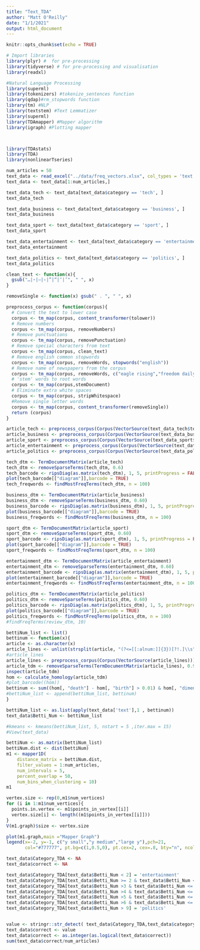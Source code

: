 ```yaml
---
title: "Text_TDA"
author: "Matt O'Reilly"
date: "1/1/2021"
output: html_document
---
```


```r
knitr::opts_chunk$set(echo = TRUE)
```


```r
# Import libraries
library(plyr) #  for pre-processing 
library(tidyverse) # for pre-processing and visualisation
library(readxl)

#Natural Language Processing
library(superml)
library(tokenizers) #tokenize_sentences function
library(qdap)#rm_stopwords function
library(tm) #NLP
library(textstem) #Text Lemmatizer
library(superml)
library(TDAmapper) #Mapper algorithm
library(igraph) #Plotting mapper



library(TDAstats)
library(TDA)
library(nonlinearTseries)
```

```r
num_articles = 50
text_data <- read_excel("../data/freq_vectors.xlsx", col_types = 'text', .name_repair = "minimal")
text_data <- text_data[1:num_articles,]
```

```r
text_data_tech <- text_data[text_data$category == 'tech', ]
text_data_tech

text_data_business <- text_data[text_data$category == 'business', ]
text_data_business

text_data_sport <- text_data[text_data$category == 'sport', ]
text_data_sport

text_data_entertainment <- text_data[text_data$category == 'entertainment', ]
text_data_entertainment

text_data_politics <- text_data[text_data$category == 'politics', ]
text_data_politics

```

```r
clean_text <- function(x){ 
  gsub("…|⋆|–|‹|”|“|‘|’", " ", x) 
}

removeSingle <- function(x) gsub(" . ", " ", x)   

preprocess_corpus <- function(corpus){
  # Convert the text to lower case
  corpus <- tm_map(corpus, content_transformer(tolower))
  # Remove numbers
  corpus <- tm_map(corpus, removeNumbers)
  # Remove punctuations
  corpus <- tm_map(corpus, removePunctuation)
  # Remove special characters from text
  corpus <- tm_map(corpus, clean_text)
  # Remove english common stopwords
  corpus <- tm_map(corpus, removeWords, stopwords("english"))
  # Remove name of newspapers from the corpus
  corpus <- tm_map(corpus, removeWords, c("eagle rising","freedom daily"))
  # 'stem' words to root words
  corpus <- tm_map(corpus,stemDocument)
  # Eliminate extra white spaces
  corpus <- tm_map(corpus, stripWhitespace)
  #Remove single letter words
  corpus <- tm_map(corpus, content_transformer(removeSingle))
  return (corpus)
}

```

```r
article_tech <- preprocess_corpus(Corpus(VectorSource(text_data_tech$text)))
article_business <- preprocess_corpus(Corpus(VectorSource(text_data_business$text)))
article_sport <- preprocess_corpus(Corpus(VectorSource(text_data_sport$text)))
article_entertainment <- preprocess_corpus(Corpus(VectorSource(text_data_entertainment$text)))
article_politics <- preprocess_corpus(Corpus(VectorSource(text_data_politics$text)))
```

```r
tech_dtm <- TermDocumentMatrix(article_tech)
tech_dtm <- removeSparseTerms(tech_dtm, 0.6)
tech_barcode <- ripsDiag(as.matrix(tech_dtm), 1, 5, printProgress = FALSE)
plot(tech_barcode[["diagram"]],barcode = TRUE)
tech_freqwords <- findMostFreqTerms(tech_dtm, n = 100)
```

```r
business_dtm <- TermDocumentMatrix(article_business)
business_dtm <- removeSparseTerms(business_dtm, 0.60)
business_barcode <- ripsDiag(as.matrix(business_dtm), 1, 5, printProgress = FALSE)
plot(business_barcode[["diagram"]],barcode = TRUE)
business_freqwords <- findMostFreqTerms(business_dtm, n = 100)
```

```r
sport_dtm <- TermDocumentMatrix(article_sport)
sport_dtm <- removeSparseTerms(sport_dtm, 0.60)
sport_barcode <- ripsDiag(as.matrix(sport_dtm), 1, 5, printProgress = FALSE)
plot(sport_barcode[["diagram"]],barcode = TRUE)
sport_freqwords <- findMostFreqTerms(sport_dtm, n = 100)
```

```r
entertainment_dtm <- TermDocumentMatrix(article_entertainment)
entertainment_dtm <- removeSparseTerms(entertainment_dtm, 0.60)
entertainment_barcode <- ripsDiag(as.matrix(entertainment_dtm), 1, 5, printProgress = FALSE)
plot(entertainment_barcode[["diagram"]],barcode = TRUE)
entertainment_freqwords <- findMostFreqTerms(entertainment_dtm, n = 100)
```

```r
politics_dtm <- TermDocumentMatrix(article_politics)
politics_dtm <- removeSparseTerms(politics_dtm, 0.60)
politics_barcode <- ripsDiag(as.matrix(politics_dtm), 1, 5, printProgress = FALSE)
plot(politics_barcode[["diagram"]],barcode = TRUE)
politics_freqwords <- findMostFreqTerms(politics_dtm, n = 100)
#findFreqTerms(review_dtm, 10)
```
```r
bettiNum_list <- list()
bettinum <- function(x){
article <- as.character(x) 
article_lines <- unlist(strsplit(article, "(?<=[[:alnum:]]{3})[?!.]\\s", perl=TRUE)) #Split article into sentences
#article_lines
article_lines <- preprocess_corpus(Corpus(VectorSource(article_lines)))
article_tdm <- removeSparseTerms(TermDocumentMatrix(article_lines), 0.90)
inspect(article_tdm)
hom <- calculate_homology(article_tdm)
#plot_barcode((hom))
bettinum <- sum((hom[, "death"] - hom[, "birth"] > 0.01) & hom[, "dimension"] == 1)
#bettiNum_list <- append(bettiNum_list, bettinum)
}

bettiNum_list <- as.list(apply(text_data['text'],1 , bettinum))
text_data$Betti_Num <- bettiNum_list

#kmeans <- kmeans(bettiNum_list, 5, nstart = 5 ,iter.max = 15)
#View(text_data)
```

```r
bettiNum <- as.matrix(bettiNum_list)
bettiNum.dist <- dist(bettiNum)
m1 <- mapper1D(
    distance_matrix = bettiNum.dist,
    filter_values = 1:num_articles,
    num_intervals = 5,
    percent_overlap = 50,
    num_bins_when_clustering = 10)
m1

vertex.size <- rep(0,m1$num_vertices)
for (i in 1:m1$num_vertices){
  points.in.vertex <- m1$points_in_vertex[[i]]
  vertex.size[i] <- length((m1$points_in_vertex[[i]]))
}
V(m1.graph)$size <- vertex.size

plot(m1.graph,main ="Mapper Graph")
legend(x=-2, y=-1, c("y small","y medium","large y"),pch=21,
       col="#777777", pt.bg=c(1,0.5,0), pt.cex=2, cex=.8, bty="n", ncol=1)
```

```r
text_data$Category_TDA <- NA
text_data$correct <- NA

text_data$Category_TDA[text_data$Betti_Num < 2] = 'entertainment'
text_data$Category_TDA[text_data$Betti_Num >= 2 & text_data$Betti_Num <= 3] = 'entertainment / business / sport'
text_data$Category_TDA[text_data$Betti_Num >3 & text_data$Betti_Num <= 4] = 'business / sport'
text_data$Category_TDA[text_data$Betti_Num >4 & text_data$Betti_Num <= 5] = 'sport'
text_data$Category_TDA[text_data$Betti_Num >5 & text_data$Betti_Num <= 6] = 'tech'
text_data$Category_TDA[text_data$Betti_Num >6 & text_data$Betti_Num <= 9] = 'tech / politics'
text_data$Category_TDA[text_data$Betti_Num > 9] = 'politics'


value <- stringr::str_detect( text_data$Category_TDA,text_data$category)
text_data$correct <- value
text_data$correct <- as.integer(as.logical(text_data$correct))
sum(text_data$correct/num_articles)
```


